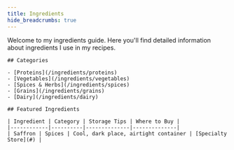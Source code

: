 ```yaml
---
title: Ingredients
hide_breadcrumbs: true
---
```


<div className="mt-8">
    Welcome to my ingredients guide. Here you'll find detailed information about ingredients I use in my recipes.

    ## Categories

    - [Proteins](/ingredients/proteins)
    - [Vegetables](/ingredients/vegetables)
    - [Spices & Herbs](/ingredients/spices)
    - [Grains](/ingredients/grains)
    - [Dairy](/ingredients/dairy)

    ## Featured Ingredients

    | Ingredient | Category | Storage Tips | Where to Buy |
    |------------|----------|--------------|--------------|
    | Saffron | Spices | Cool, dark place, airtight container | [Specialty Store](#) |
</div>